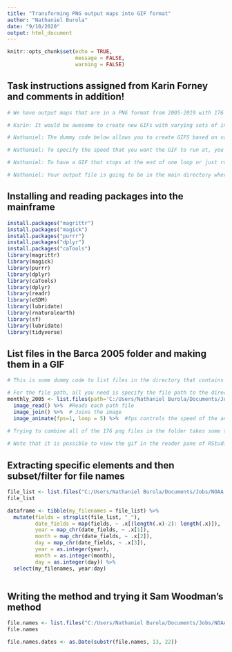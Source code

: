 ```yaml
---
title: "Transforming PNG output maps into GIF format"
author: "Nathaniel Burola"
date: "9/10/2020"
output: html_document
---
```

```r
knitr::opts_chunk$set(echo = TRUE, 
                      message = FALSE, 
                      warning = FALSE)
```

## Task instructions assigned from Karin Forney and comments in addition! 
```r
# We have output maps that are in a PNG format from 2005-2019 with 176 files in total 

# Karin: It would be awesome to create new GIFs with varying sets of input PNGs to run at user-specified speeds with a feature to allow the GIF to stop at the end or run on a loop.

# Nathaniel: The dummy code below allows you to create GIFS based on varying sets of input PNGs and run them at user-specified speeds. The issue is that combining all of the 176 PNG files slows down any system, so for this example I just used the 2005 input PNG data in another folder. 

# Nathaniel: To specify the speed that you want the GIF to run at, you can modify the fps parameter down below to either speed up or slow down the rate at which the GIF moves (1 = slow, 5 = fast, 10 = ultrafast). 

# Nathaniel: To have a GIF that stops at the end of one loop or just runs continuously is where the loop parameter comes into play. You can specify either 1 loop or 100 loops depending on your fancy. To have it loop continuously with no limit, simply delete the loop parameter.  

# Nathaniel: Your output file is going to be in the main directory where your work is set up! 
```

## Installing and reading packages into the mainframe 
```r
install.packages("magrittr")
install.packages("magick")
install.packages("purrr")
install.packages("dplyr")
install.packages("caTools")
library(magrittr)
library(magick)
library(purrr)
library(dplyr)
library(caTools)
library(dplyr)
library(readr)
library(eSDM)
library(lubridate)
library(rnaturalearth)
library(sf)
library(lubridate)
library(tidyverse)
```

## List files in the Barca 2005 folder and making them in a GIF 
```r
# This is some dummy code to list files in the directory that contains all of the PNG output map files and combine them into a GIF. 

# For the file path, all you need is specify the file path to the directory that contains the folders but you need to have your own in order for it to work. 
monthly_2005 <- list.files(path='C:/Users/Nathaniel Burola/Documents/Jobs/NOAA and Ocean Associates/Whales-Fisheries Interaction Modeler/gifmonthlybarca/barca_2005', pattern = '*.png*', full.names = TRUE) %>%  
  image_read() %>%  #Reads each path file 
  image_join() %>%  # Joins the image 
  image_animate(fps=1, loop = 5) %>%  #fps controls the speed of the animation, loop controls the amount of times that the GIF loops. To loop with no limit, simply delete the loop parameter. 
  
# Trying to combine all of the 176 png files in the folder takes some time and may slow down the process dramatically. Using only the 2005 data and made them into a GIF as an example.

# Note that it is possible to view the gif in the reader pane of RStudio through the command read.gif("filename"), I couldn't do it on my computer as it would crash the session incessantly. 
```

## Extracting specific elements and then subset/filter for file names 
```r
file_list <- list.files("C:/Users/Nathaniel Burola/Documents/Jobs/NOAA and Ocean Associates/Whales-Fisheries Interaction Modeler/gifmonthlybarca/barca_monthly")
file_list

dataframe <- tibble(my_filenames = file_list) %>%  
  mutate(fields = strsplit(file_list, "_"), 
         date_fields = map(fields, ~ .x[(length(.x)-2): length(.x)]), 
         year = map_chr(date_fields, ~ .x[1]), 
         month = map_chr(date_fields, ~ .x[2]), 
         day = map_chr(date_fields, ~ .x[3]), 
         year = as.integer(year), 
         month = as.integer(month),
         day = as.integer(day)) %>%  
  select(my_filenames, year:day)
         
```        

## Writing the method and trying it Sam Woodman's method 
```r
file.names <- list.files("C:/Users/Nathaniel Burola/Documents/Jobs/NOAA and Ocean Associates/Whales-Fisheries Interaction Modeler/gifmonthlybarca/barca_monthly") 
file.names

file.names.dates <- as.Date(substr(file.names, 13, 22))





```


